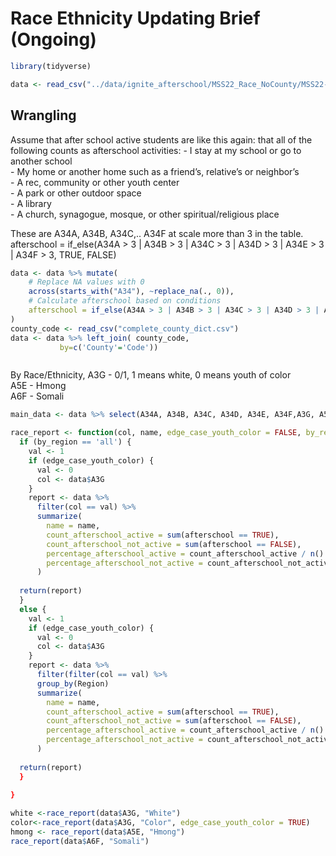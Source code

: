 # Race Ethnicity Updating Brief (Ongoing)

```r
library(tidyverse)
```


```r
data <- read_csv("../data/ignite_afterschool/MSS22_Race_NoCounty/MSS22-3RaceNoCounty+Region.csv")
```

## Wrangling
Assume that after school active students are like this again:
that all of the following counts as afterschool activities:
- I stay at my school or go to another school \
- My home or another home such as a friend's, relative's or neighbor's \
- A rec, community or other youth center \
- A park or other outdoor space \
- A library \
- A church, synagogue, mosque, or other spiritual/religious place \ 

These are A34A, A34B, A34C,.. A34F at scale more than 3 in the table.
afterschool = if_else(A34A > 3 | A34B > 3 | A34C > 3 | A34D > 3 | A34E > 3 | A34F > 3, TRUE, FALSE)


```r
data <- data %>% mutate(
    # Replace NA values with 0
    across(starts_with("A34"), ~replace_na(., 0)),
    # Calculate afterschool based on conditions
    afterschool = if_else(A34A > 3 | A34B > 3 | A34C > 3 | A34D > 3 | A34E > 3 | A34F > 3, TRUE, FALSE)
)
county_code <- read_csv("complete_county_dict.csv")
data <- data %>% left_join( county_code, 
           by=c('County'='Code'))



```



By Race/Ethnicity, 
A3G - 0/1, 1 means white, 0 means youth of color \
A5E - Hmong \
A6F - Somali\

```r
main_data <- data %>% select(A34A, A34B, A34C, A34D, A34E, A34F,A3G, A5E, A6F, afterschool, County)


```

```r
race_report <- function(col, name, edge_case_youth_color = FALSE, by_region='all') {
  if (by_region == 'all') {
    val <- 1
    if (edge_case_youth_color) { 
      val <- 0
      col <- data$A3G
    }
    report <- data %>% 
      filter(col == val) %>% 
      summarize(
        name = name,
        count_afterschool_active = sum(afterschool == TRUE),
        count_afterschool_not_active = sum(afterschool == FALSE),
        percentage_afterschool_active = count_afterschool_active / n() * 100,
        percentage_afterschool_not_active = count_afterschool_not_active  / n() * 100
      )
  
  return(report)
  }
  else {
    val <- 1
    if (edge_case_youth_color) { 
      val <- 0
      col <- data$A3G
    }
    report <- data %>% 
      filter(filter(col == val) %>% 
      group_by(Region)
      summarize(
        name = name,
        count_afterschool_active = sum(afterschool == TRUE),
        count_afterschool_not_active = sum(afterschool == FALSE),
        percentage_afterschool_active = count_afterschool_active / n() * 100,
        percentage_afterschool_not_active = count_afterschool_not_active  / n() * 100
      )
  
  return(report)
  }
  
}

```

```r
white <-race_report(data$A3G, "White")
color<-race_report(data$A3G, "Color", edge_case_youth_color = TRUE)
hmong <- race_report(data$A5E, "Hmong")
race_report(data$A6F, "Somali")
```

